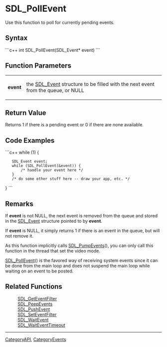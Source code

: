 <!-- pragma section-numbers off -->
<!-- pragma disable-camelcase -->

= SDL_PollEvent =
Use this function to poll for currently pending events.


== Syntax ==
```c++
int SDL_PollEvent(SDL_Event* event)
```

== Function Parameters ==
{|
|'''event'''
|the [[SDL_Event]] structure to be filled with the next event from the queue, or NULL
|}

== Return Value ==
Returns 1 if there is a pending event or 0 if there are none available.

== Code Examples ==
```c++
while (1) {
    SDL_Event event;
    while (SDL_PollEvent(&event)) {
        /* handle your event here */
    }
    /* do some other stuff here -- draw your app, etc. */
}
```

== Remarks ==
If '''event''' is not NULL, the next event is removed from the queue and stored in the [[SDL_Event]] structure pointed to by '''event'''.

If '''event''' is NULL, it simply returns 1 if there is an event in the queue, but will not remove it.

As this function implicitly calls [[SDL_PumpEvents]](), you can only call this function in the thread that set the video mode.

[[SDL_PollEvent]]() is the favored way of receiving system events since it can be done from the main loop and does not suspend the main loop while waiting on an event to be posted.

== Related Functions ==
:[[SDL_GetEventFilter]]
:[[SDL_PeepEvents]]
:[[SDL_PushEvent]]
:[[SDL_SetEventFilter]]
:[[SDL_WaitEvent]]
:[[SDL_WaitEventTimeout]]

----
[[CategoryAPI]], [[CategoryEvents]]
